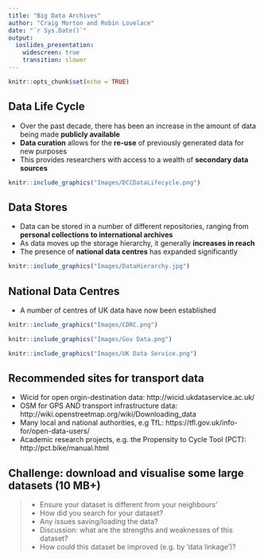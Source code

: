 ```yaml
---
title: "Big Data Archives"
author: "Craig Morton and Robin Lovelace"
date: "`r Sys.Date()`"
output: 
  ioslides_presentation:
    widescreen: true
    transition: slower
---
```


```r
knitr::opts_chunk$set(echo = TRUE)
```

## Data Life Cycle

- Over the past decade, there has been an increase in the amount of data being made **publicly available**
- **Data curation** allows for the **re-use** of previously generated data for new purposes
- This provides researchers with access to a wealth of **secondary data sources**

```r
knitr::include_graphics("Images/DCCDataLifecycle.png")
```

## Data Stores

- Data can be stored in a number of different repositories, ranging from **personal collections to international archives**
- As data moves up the storage hierarchy, it generally **increases in reach**
- The presence of **national data centres** has expanded significantly

```r
knitr::include_graphics("Images/DataHierarchy.jpg")
```

## National Data Centres

- A number of centres of UK data have now been established

```r
knitr::include_graphics("Images/CDRC.png")
```
```r
knitr::include_graphics("Images/Gov Data.png")
```
```r
knitr::include_graphics("Images/UK Data Service.png")
```

## Recommended sites for transport data

- Wicid for open orgin-destination data: http://wicid.ukdataservice.ac.uk/
- OSM for GPS AND transport infrastructure data: http://wiki.openstreetmap.org/wiki/Downloading_data
- Many local and national authorities, e.g TfL: https://tfl.gov.uk/info-for/open-data-users/
- Academic research projects, e.g. the Propensity to Cycle Tool (PCT): http://pct.bike/manual.html

## Challenge: download and visualise some large datasets (10 MB+)

> - Ensure your dataset is different from your neighbours'
> - How did you search for your dataset?
> - Any issues saving/loading the data?
> - Discussion: what are the strengths and weaknesses of this dataset?
> - How could this dataset be improved (e.g. by 'data linkage')?

